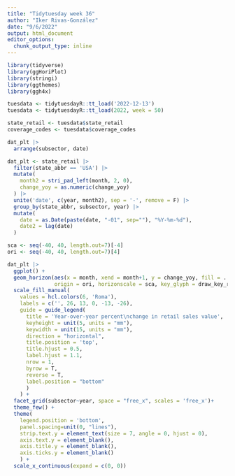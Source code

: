 ```yaml
---
title: "Tidytuesday week 36"
author: "Iker Rivas-González"
date: "9/6/2022"
output: html_document
editor_options: 
  chunk_output_type: inline
---
```



```r

library(tidyverse)
library(ggHoriPlot)
library(stringi)
library(ggthemes)
library(ggh4x)

tuesdata <- tidytuesdayR::tt_load('2022-12-13')
tuesdata <- tidytuesdayR::tt_load(2022, week = 50)

state_retail <- tuesdata$state_retail
coverage_codes <- tuesdata$coverage_codes


```

```r

dat_plt |> 
  arrange(subsector, date)

```


```r

dat_plt <- state_retail |> 
  filter(state_abbr == 'USA') |> 
  mutate(
    month2 = stri_pad_left(month, 2, 0),
    change_yoy = as.numeric(change_yoy)
  ) |> 
  unite('date', c(year, month2), sep = '-', remove = F) |> 
  group_by(state_abbr, subsector, year) |> 
  mutate(
    date = as.Date(paste(date, "-01", sep=""), "%Y-%m-%d"),
    date2 = lag(date)
  ) 

sca <- seq(-40, 40, length.out=7)[-4]
ori <- seq(-40, 40, length.out=7)[4]

dat_plt |> 
  ggplot() +
  geom_horizon(aes(x = month, xend = month+1, y = change_yoy, fill = ..Cutpoints..),
               origin = ori, horizonscale = sca, key_glyph = draw_key_rect) +
  scale_fill_manual(
    values = hcl.colors(6, 'Roma'),
    labels = c('', 26, 13, 0, -13, -26),
    guide = guide_legend(
      title = 'Year-over-year percent\nchange in retail sales value',
      keyheight = unit(5, units = "mm"),
      keywidth = unit(15, units = "mm"),
      direction = "horizontal",
      title.position = 'top',
      title.hjust = 0.5,
      label.hjust = 1.1,
      nrow = 1,
      byrow = T,
      reverse = T,
      label.position = "bottom"
      )
    ) +
  facet_grid(subsector~year, space = "free_x", scales = 'free_x')+
  theme_few() +
  theme(
    legend.position = 'bottom',
    panel.spacing=unit(0, "lines"),
    strip.text.y = element_text(size = 7, angle = 0, hjust = 0),
    axis.text.y = element_blank(),
    axis.title.y = element_blank(),
    axis.ticks.y = element_blank()
    ) +
  scale_x_continuous(expand = c(0, 0))

```


